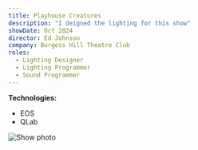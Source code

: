 ```yaml
---
title: Playhouse Creatures
description: "I deigned the lighting for this show"
showDate: Oct 2024
director: Ed Johnson
company: Burgess Hill Theatre Club
roles:
  - Lighting Designer
  - Lighting Programmer
  - Sound Programmer
---
```


**Technologies:**

- EOS
- QLab

![Show photo](https://utfs.io/f/Wo6cyG0CbvHKH9CuJ4AZ9skCTgu76LXWVlzB2QGMevExpyhR)
